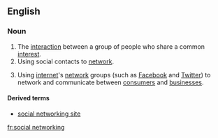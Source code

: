 ==English==

===Noun===
{{en-noun|sg=[[social]] [[networking]]|-}}

# The [[interaction]] between a group of people who share a common [[interest]].
# Using social contacts to [[network]].
# {{internet|business}} Using [[internet]]'s [[network]] groups (such as [[Facebook]] and [[Twitter]]) to network and communicate between [[consumers]] and [[businesses]].


====Derived terms====
*[[social networking site]]

[[fr:social networking]]